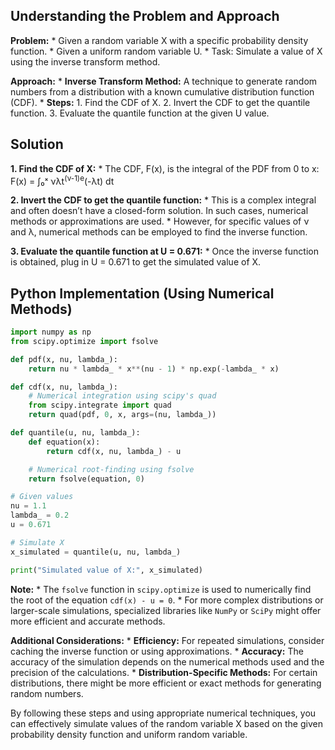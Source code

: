 ## Understanding the Problem and Approach

**Problem:**
* Given a random variable X with a specific probability density function.
* Given a uniform random variable U.
* Task: Simulate a value of X using the inverse transform method.

**Approach:**
* **Inverse Transform Method:** A technique to generate random numbers from a distribution with a known cumulative distribution function (CDF).
* **Steps:**
  1. Find the CDF of X.
  2. Invert the CDF to get the quantile function.
  3. Evaluate the quantile function at the given U value.

## Solution

**1. Find the CDF of X:**
* The CDF, F(x), is the integral of the PDF from 0 to x:
  F(x) = ∫₀ˣ νλt^(ν-1)e^(-λt) dt

**2. Invert the CDF to get the quantile function:**
* This is a complex integral and often doesn't have a closed-form solution. In such cases, numerical methods or approximations are used.
* However, for specific values of ν and λ, numerical methods can be employed to find the inverse function.

**3. Evaluate the quantile function at U = 0.671:**
* Once the inverse function is obtained, plug in U = 0.671 to get the simulated value of X.

## Python Implementation (Using Numerical Methods)

```python
import numpy as np
from scipy.optimize import fsolve

def pdf(x, nu, lambda_):
    return nu * lambda_ * x**(nu - 1) * np.exp(-lambda_ * x)

def cdf(x, nu, lambda_):
    # Numerical integration using scipy's quad
    from scipy.integrate import quad
    return quad(pdf, 0, x, args=(nu, lambda_))

def quantile(u, nu, lambda_):
    def equation(x):
        return cdf(x, nu, lambda_) - u

    # Numerical root-finding using fsolve
    return fsolve(equation, 0)

# Given values
nu = 1.1
lambda_ = 0.2
u = 0.671

# Simulate X
x_simulated = quantile(u, nu, lambda_)

print("Simulated value of X:", x_simulated)
```

**Note:**
* The `fsolve` function in `scipy.optimize` is used to numerically find the root of the equation `cdf(x) - u = 0`.
* For more complex distributions or larger-scale simulations, specialized libraries like `NumPy` or `SciPy` might offer more efficient and accurate methods.

**Additional Considerations:**
* **Efficiency:** For repeated simulations, consider caching the inverse function or using approximations.
* **Accuracy:** The accuracy of the simulation depends on the numerical methods used and the precision of the calculations.
* **Distribution-Specific Methods:** For certain distributions, there might be more efficient or exact methods for generating random numbers.

By following these steps and using appropriate numerical techniques, you can effectively simulate values of the random variable X based on the given probability density function and uniform random variable.
